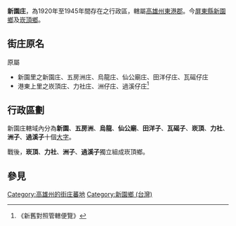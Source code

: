 {{noteTA
|1=zh-hans:庄; zh-hant:庄;
}}
{{Otheruses|subject=台灣日治後期位於[[高雄州|高雄州]][[東港郡|東港郡]]的一個庄}}
'''新園庄'''，為1920年至1945年間存在之行政區，轄屬[[高雄州|高雄州]][[東港郡|東港郡]]。今[[屏東縣|屏東縣]][[新園鄉_(台灣)|新園鄉]]及[[崁頂鄉|崁頂鄉]]。

==街庄原名==
原屬
*新園里之新園庄、五房洲庄、烏龍庄、仙公廟庄、田洋仔庄、瓦磘仔庄
*港東上里之崁頂庄、力社庄、洲仔庄、過溪仔庄<ref>《新舊對照管轄便覽》</ref>

==行政區劃==
新園庄轄域內分為'''新園'''、'''五房洲'''、'''烏龍'''、'''仙公廟'''、'''田洋子'''、'''瓦磘子'''、'''崁頂'''、'''力社'''、'''洲子'''、'''過溪子'''十個[[大字_(行政區劃)|大字]]。

戰後，'''崁頂'''、'''力社'''、'''洲子'''、'''過溪子'''獨立組成崁頂鄉。

== 參見 ==
{{reflist}}

{{高雄州}}
[[Category:高雄州的街庄蕃地|Category:高雄州的街庄蕃地]]
[[Category:新園鄉_(台灣)|Category:新園鄉 (台灣)]]